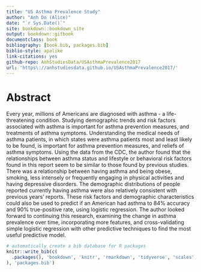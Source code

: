 ```yaml
--- 
title: "US Asthma Prevalence Study"
author: "Anh Do (Alice)"
date: "`r Sys.Date()`"
site: bookdown::bookdown_site
output: bookdown::gitbook
documentclass: book
bibliography: [book.bib, packages.bib]
biblio-style: apalike
link-citations: yes
github-repo: AnhStudiesData/USAsthmaPrevalence2017
url: 'https\://anhstudiesdata.github.io/USAsthmaPrevalence2017/'
---
```


# Abstract {-}

Every year, millions of Americans are diagnosed with asthma - a life-threatening condition. Studying demographic trends and risk factors associated with asthma is important for asthma prevention measures, and treatments of asthma symptoms. Understanding the medical needs of asthma patients, in which states were asthma patients most and least likely to be found, is important for asthma prevention measures, and reliefs of asthma symptoms. Using the data from the CDC, the author found that the relationships between asthma status and lifestyle or behavioral risk factors found in this report seem to be similar to those found by previous studies. There was a relationship between having asthma and being obese, smoking, less intensely or frequently engaging in physical activities and having depressive disorders. The demographic distributions of people reported currently having asthma were also relatively consistent with previous years' reports. These risk factors and demographic characteristics could also be used to predict if an American had asthma to 84% accuracy and 90% true-positive rate, using logistic regression. The author looked forward to continuing this research, examining the change in asthma prevalence over time, incorporating more features, and cross-validating simple logistic regression with other predictive techniques to find the most useful predictive model.


```r
# automatically create a bib database for R packages
knitr::write_bib(c(
  .packages(), 'bookdown', 'knitr', 'rmarkdown', 'tidyverse', 'scales', 'viridis', 'cowplot', 'gridExtra', 'grid', 'usmap'
), 'packages.bib')
```
